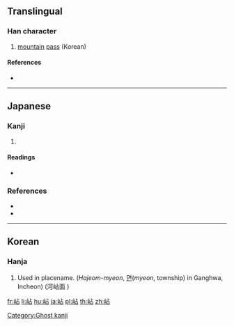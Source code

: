 {{character info/new}}
==Translingual==

===Han character===
{{Han char|rn=46|rad=山|as=05|sn=8|four=|canj=UYR|ids=⿰山占}}

# [[mountain]] [[pass]] (Korean)

====References====
* {{Han ref|kx=0310.071|dj=0610.130|hdz=10766.101|uh=5CBE|ud=23742}}

----

==Japanese==

===Kanji===
{{ja-kanji|grade=|rs=山05}}

# {{rfdef|lang=ja}} {{attention|ja|reference #2 provides a decent amount of material to work with}}

====Readings====
* {{ja-readings|on=[[せん]] (sen), [[ちょう]] (chō)|kun=[[やま]] (yama)}}

===References===
* {{R:Koseki Moji|090890}}
* {{R:Wasei Kanji 2014|528}}

----

==Korean==

===Hanja===
{{ko-hanja|hangeul=[[점]], [[재]]|rv=jeom, jae|mr=chŏm, chae|y=cem, cay|eumhun=[[땅]] [[이름]], [[고개]]|ehrv=ttang ireum, gogae|ehmr=ttang irûm, kogae|ehy=ttang ilum, kokay}}

# Used in placename. (''Hajeom-myeon'', [[면]](''myeon'', township) in Ganghwa, Incheon) (河岾面 )

[[Category:Ghost kanji]]

[[fr:岾]]
[[li:岾]]
[[hu:岾]]
[[ja:岾]]
[[pl:岾]]
[[th:岾]]
[[zh:岾]]
